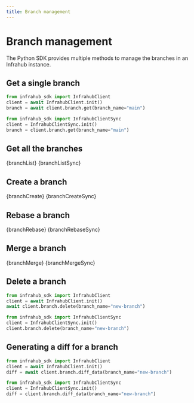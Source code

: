```yaml
---
title: Branch management
---
```


# Branch management

The Python SDK provides multiple methods to manage the branches in an Infrahub instance.

## Get a single branch

<Tabs groupId="async-sync">
  <TabItem value="Async" default>

  ```python
  from infrahub_sdk import InfrahubClient
  client = await InfrahubClient.init()
  branch = await client.branch.get(branch_name="main")
  ```

  </TabItem>
  <TabItem value="Sync" default>

  ```python
  from infrahub_sdk import InfrahubClientSync
  client = InfrahubClientSync.init()
  branch = client.branch.get(branch_name="main")
  ```

  </TabItem>
</Tabs>

## Get all the branches

<Tabs groupId="async-sync">
  <TabItem value="Async" default>
  <CodeBlock language="python">{branchList}</CodeBlock>
  </TabItem>
  <TabItem value="Sync" default>
  <CodeBlock language="python">{branchListSync}</CodeBlock>
  </TabItem>
</Tabs>

## Create a branch

<Tabs groupId="async-sync">
  <TabItem value="Async" default>
  <CodeBlock language="python">{branchCreate}</CodeBlock>
  </TabItem>
  <TabItem value="Sync" default>
  <CodeBlock language="python">{branchCreateSync}</CodeBlock>
  </TabItem>
</Tabs>

## Rebase a branch

<Tabs groupId="async-sync">
  <TabItem value="Async" default>
  <CodeBlock language="python">{branchRebase}</CodeBlock>
  </TabItem>
  <TabItem value="Sync" default>
  <CodeBlock language="python">{branchRebaseSync}</CodeBlock>
  </TabItem>
</Tabs>

## Merge a branch

<Tabs groupId="async-sync">
  <TabItem value="Async" default>
  <CodeBlock language="python">{branchMerge}</CodeBlock>
  </TabItem>
  <TabItem value="Sync" default>
  <CodeBlock language="python">{branchMergeSync}</CodeBlock>
  </TabItem>
</Tabs>

## Delete a branch

<Tabs groupId="async-sync">
  <TabItem value="Async" default>

  ```python
  from infrahub_sdk import InfrahubClient
  client = await InfrahubClient.init()
  await client.branch.delete(branch_name="new-branch")
  ```

  </TabItem>
  <TabItem value="Sync" default>

  ```python
  from infrahub_sdk import InfrahubClientSync
  client = InfrahubClientSync.init()
  client.branch.delete(branch_name="new-branch")
  ```

  </TabItem>
</Tabs>

## Generating a diff for a branch

<Tabs groupId="async-sync">
  <TabItem value="Async" default>

  ```python
  from infrahub_sdk import InfrahubClient
  client = await InfrahubClient.init()
  diff = await client.branch.diff_data(branch_name="new-branch")
  ```

  </TabItem>
  <TabItem value="Sync" default>

  ```python
  from infrahub_sdk import InfrahubClientSync
  client = InfrahubClientSync.init()
  diff = client.branch.diff_data(branch_name="new-branch")
  ```

  </TabItem>
</Tabs>
